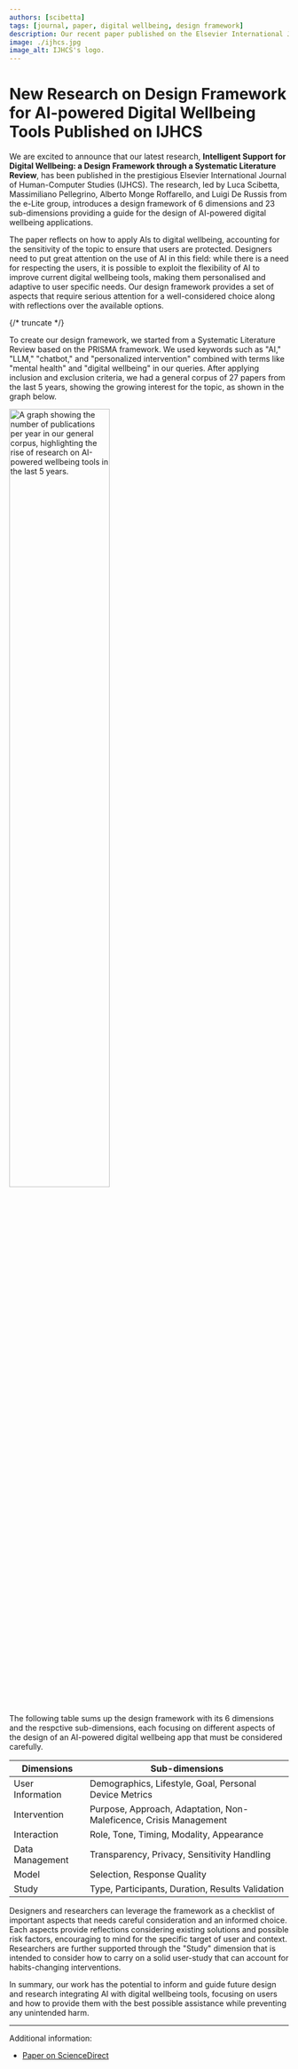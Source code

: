 ```yaml
---
authors: [scibetta]
tags: [journal, paper, digital wellbeing, design framework]
description: Our recent paper published on the Elsevier International Journal of Human-Computer Studies presents a new framework, based on a systematic literature review, for designing AI-powered digital wellbeing tools.
image: ./ijhcs.jpg
image_alt: IJHCS's logo.
---
```


# New Research on Design Framework for AI-powered Digital Wellbeing Tools Published on IJHCS

We are excited to announce that our latest research, **Intelligent Support for Digital Wellbeing: a Design Framework through a Systematic Literature Review**, has been published in the prestigious Elsevier International Journal of Human-Computer Studies (IJHCS). The research, led by Luca Scibetta, Massimiliano Pellegrino, Alberto Monge Roffarello, and Luigi De Russis from the e-Lite group, introduces a design framework of 6 dimensions and 23 sub-dimensions providing a guide for the design of AI-powered digital wellbeing applications.

The paper reflects on how to apply AIs to digital wellbeing, accounting for the sensitivity of the topic to ensure that users are protected. Designers need to put great attention on the use of AI in this field: while there is a need for respecting the users, it is possible to exploit the flexibility of AI to improve current digital wellbeing tools, making them personalised and adaptive to user specific needs. Our design framework provides a set of aspects that require serious attention for a well-considered choice along with reflections over the available options.

{/* truncate */}

To create our design framework, we started from a Systematic Literature Review based on the PRISMA framework. We used keywords such as "AI," "LLM," "chatbot," and "personalized intervention" combined with terms like "mental health" and "digital wellbeing" in our queries. After applying inclusion and exclusion criteria, we had a general corpus of 27 papers from the last 5 years, showing the growing interest for the topic, as shown in the graph below.

<p className="text--center">
    <img src={paperperyear} alt="A graph showing the number of publications per year in our general corpus, highlighting the rise of research on AI-powered wellbeing tools in the last 5 years." width="60%"></img>
</p>

The following table sums up the design framework with its 6 dimensions and the respctive sub-dimensions, each focusing on different aspects of the design of an AI-powered digital wellbeing app that must be considered carefully.


| Dimensions                             | Sub-dimensions                                                    |
|----------------------------------------|-------------------------------------------------------------------|
| User Information                       | Demographics, Lifestyle, Goal, Personal Device Metrics            |
| Intervention                           | Purpose, Approach, Adaptation, Non-Maleficence, Crisis Management |
| Interaction                            | Role, Tone, Timing, Modality, Appearance                          | 
| Data Management                        | Transparency, Privacy, Sensitivity Handling                       |
| Model                                  | Selection, Response Quality                                       | 
| Study                                  | Type, Participants, Duration, Results Validation                  | 


Designers and researchers can leverage the framework as a checklist of important aspects that needs careful consideration and an informed choice. Each aspects provide reflections considering existing solutions and possible risk factors, encouraging to mind for the specific target of user and context. Researchers are further supported through the "Study" dimension that is intended to consider how to carry on a solid user-study that can account for habits-changing interventions.

In summary, our work has the potential to inform and guide future design and research integrating AI with digital wellbeing tools, focusing on users and how to provide them with the best possible assistance while preventing any unintended harm.

---

Additional information:

* [Paper on ScienceDirect](https://www.sciencedirect.com/science/article/pii/S1071581925002101?dgcid=author)
